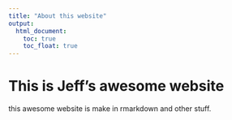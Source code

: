 ```yaml
---
title: "About this website"
output: 
  html_document:
    toc: true
    toc_float: true
---
```


# This is Jeff's awesome website


this awesome website is make in rmarkdown and other stuff. 



